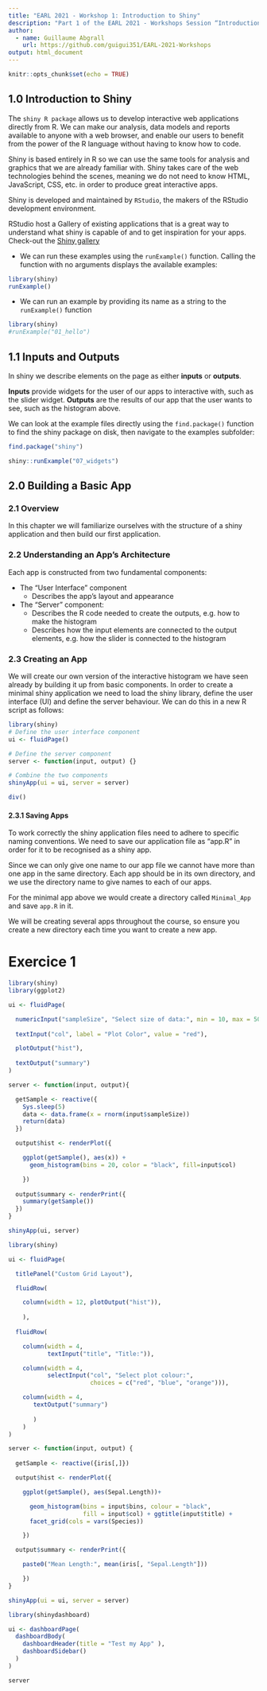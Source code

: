 ```yaml
---
title: "EARL 2021 - Workshop 1: Introduction to Shiny"
description: "Part 1 of the EARL 2021 - Workshops Session “Introduction to Shiny” by Mango Solution"
author:
  - name: Guillaume Abgrall
    url: https://github.com/guigui351/EARL-2021-Workshops
output: html_document
---
```


```r
knitr::opts_chunk$set(echo = TRUE)
```

## 1.0 Introduction to Shiny
The `shiny R package` allows us to develop interactive web applications directly from R. We can make our analysis, data models and reports available to anyone with a web
browser, and enable our users to benefit from the power of the R language without having to know how to code. 

Shiny is based entirely in R so we can use the same tools for analysis and graphics that we are already familiar with. 
Shiny takes care of the web technologies behind the scenes, meaning we do not need to know HTML, JavaScript, CSS, etc. in order to produce great interactive apps.

Shiny is developed and maintained by `RStudio`, the makers of the RStudio development environment. 

RStudio host a Gallery of existing applications that is a great way to understand what shiny is capable of and to get inspiration for your apps.
Check-out the [Shiny gallery](https://shiny.rstudio.com/gallery/)


* We can run these examples using the `runExample()` function. Calling the function with
no arguments displays the available examples:

```r
library(shiny)
runExample()
```

* We can run an example by providing its name as a string to the `runExample()` function

```r
library(shiny)
#runExample("01_hello")
```

## 1.1 Inputs and Outputs

In shiny we describe elements on the page as either **inputs** or **outputs**. 

**Inputs** provide widgets for the user of our apps to interactive with, such as the slider widget. 
**Outputs** are the results of our app that the user wants to see, such as the histogram above.

We can look at the example files directly using the `find.package()` function to find the shiny package on disk, then navigate to the examples subfolder:

```r
find.package("shiny")
```
```r
shiny::runExample("07_widgets")
```

## 2.0 Building a Basic App

### 2.1 Overview

In this chapter we will familiarize ourselves with the structure of a shiny application and then build our first application.

### 2.2 Understanding an App’s Architecture

Each app is constructed from two fundamental components:

* The “User Interface” component
  - Describes the app’s layout and appearance

* The “Server” component:
  - Describes the R code needed to create the outputs, e.g. how to make the histogram
  - Describes how the input elements are connected to the output elements, e.g. how the slider is connected to the histogram
  
###  2.3 Creating an App

We will create our own version of the interactive histogram we have seen already by
building it up from basic components. In order to create a minimal shiny application we
need to load the shiny library, define the user interface (UI) and define the server
behaviour. We can do this in a new R script as follows:

```r
library(shiny)
# Define the user interface component
ui <- fluidPage()

# Define the server component
server <- function(input, output) {}

# Combine the two components
shinyApp(ui = ui, server = server)

div()
```



#### 2.3.1 Saving Apps
To work correctly the shiny application files need to adhere to specific naming
conventions. We need to save our application file as “app.R” in order for it to be
recognised as a shiny app.

Since we can only give one name to our app file we cannot have more than one app in
the same directory. Each app should be in its own directory, and we use the directory
name to give names to each of our apps.

For the minimal app above we would create a directory called `Minimal_App` and save
`app.R` in it.

We will be creating several apps throughout the course, so ensure you create a new
directory each time you want to create a new app.

# Exercice 1

```r
library(shiny)
library(ggplot2)

ui <- fluidPage(

  numericInput("sampleSize", "Select size of data:", min = 10, max = 500, value = 100),
  
  textInput("col", label = "Plot Color", value = "red"),

  plotOutput("hist"),
  
  textOutput("summary")
)

server <- function(input, output){

  getSample <- reactive({
    Sys.sleep(5)
    data <- data.frame(x = rnorm(input$sampleSize)) 
    return(data)
  })

  output$hist <- renderPlot({

    ggplot(getSample(), aes(x)) + 
      geom_histogram(bins = 20, color = "black", fill=input$col)

    })
  
  output$summary <- renderPrint({
    summary(getSample())
  })
}

shinyApp(ui, server)
```



```r
library(shiny)

ui <- fluidPage(

  titlePanel("Custom Grid Layout"),

  fluidRow(

    column(width = 12, plotOutput("hist")),
    
    ),
  
  fluidRow(

    column(width = 4,
           textInput("title", "Title:")),

    column(width = 4,
           selectInput("col", "Select plot colour:",
                       choices = c("red", "blue", "orange"))),

    column(width = 4,
       textOutput("summary")
         
       )
    )
)

server <- function(input, output) {
  
  getSample <- reactive({iris[,]})

  output$hist <- renderPlot({

    ggplot(getSample(), aes(Sepal.Length))+

      geom_histogram(bins = input$bins, colour = "black",
                     fill = input$col) + ggtitle(input$title) +
      facet_grid(cols = vars(Species))

    })

  output$summary <- renderPrint({

    paste0("Mean Length:", mean(iris[, "Sepal.Length"]))

    })
}

shinyApp(ui = ui, server = server)
```
 
```r
library(shinydashboard)

ui <- dashboardPage(
  dashboardBody(
    dashboardHeader(title = "Test my App" ),
    dashboardSidebar()
  )
)

server 
```

